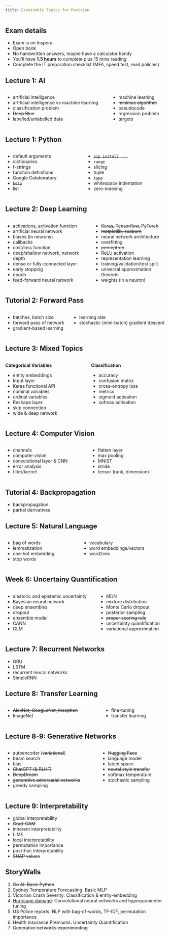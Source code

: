 ```yaml
---
title: Examinable Topics for Revision
---
```


## Exam details

- Exam is on Inspera
- Open book
- No handwritten answers, maybe have a calculator handy
- You'll have __1.5 hours__ to complete plus 15 mins reading
- Complete the IT preparation checklist (MFA, speed test, read policies)

## Lecture 1: AI

::: columns
::: column
- artificial intelligence
- artificial intelligence vs machine learning
- classification problem
- ~~Deep Blue~~
- labelled/unlabelled data
:::
::: column
- machine learning
- ~~minimax algorithm~~
- pseudocode
- regression problem
- targets
:::
:::

## Lecture 1: Python

::: columns
::: column

- default arguments
- dictionaries
- f-strings
- function definitions
- ~~Google Colaboratory~~
- ~~`help`~~
- list
:::
::: column
- ~~`pip install ...`~~
- `range`
- slicing
- tuple
- ~~`type`~~
- whitespace indentation
- zero-indexing
:::
:::

## Lecture 2: Deep Learning {.smaller}

::: columns
::: column
- activations, activation function
- artificial neural network
- biases (in neurons)
- callbacks
- cost/loss function
- deep/shallow network, network depth
- dense or fully-connected layer
- early stopping
- epoch
- feed-forward neural network
:::
::: column
- ~~Keras, Tensorflow, PyTorch~~
- ~~matplotlib, seaborn~~
- neural network architecture
- overfitting
- ~~perceptron~~
- ReLU activation
- representation learning
- training/validation/test split
- universal approximation theorem
- weights (in a neuron)
:::
:::

## Tutorial 2: Forward Pass

::: columns
::: column
- batches, batch size
- forward pass of network
- gradient-based learning
:::
::: column
- learning rate
- stochastic (mini-batch) gradient descent
:::
:::

## Lecture 3: Mixed Topics

::: columns
:::: column
**Categorical Variables**

- entity embeddings
- Input layer
- Keras functional API
- nominal variables
- ordinal variables
- Reshape layer
- skip connection
- wide & deep network
::::
:::: column
**Classification**

- accuracy
- confusion matrix
- cross-entropy loss
- metrics
- sigmoid activation
- sofmax activation
::::
:::

## Lecture 4: Computer Vision

::: columns
::: column
- channels
- computer vision
- convolutional layer & CNN
- error analysis
- filter/kernel
:::
::: column
- flatten layer
- max pooling
- MNIST
- stride
- tensor (rank, dimension)
:::
:::

## Tutorial 4: Backpropagation

- backpropagation
- partial derivatives

## Lecture 5: Natural Language

::: columns
:::: column
- bag of words
- lemmatization
- one-hot embedding
- stop words
::::
:::: column
- vocabulary
- word embeddings/vectors
- word2vec
::::
:::

## Week 6: Uncertainy Quantification

::: columns
::: column
- aleatoric and epistemic uncertainty
- Bayesian neural network
- deep ensembles
- dropout
- ensemble model
- CANN
- GLM
:::
::: column
- MDN
- mixture distribution
- Monte Carlo dropout
- posterior sampling
- ~~proper scoring rule~~
- uncertainty quantification
- ~~variational approximation~~
:::
:::

## Lecture 7: Recurrent Networks

- GRU
- LSTM
- recurrent neural networks
- SimpleRNN

## Lecture 8: Transfer Learning

::: columns
:::: column
- ~~AlexNet, GoogLeNet, Inception~~
- ImageNet
::::
:::: column
- fine-tuning
- transfer learning
::::
:::

## Lecture 8-9: Generative Networks

::: columns
:::: column
- autoencoder (~~variational~~)
- beam search
- bias
- ~~ChatGPT (& RLHF)~~
- ~~DeepDream~~
- ~~generative adversarial networks~~
- greedy sampling
::::
:::: column
- ~~Hugging Face~~
- language model
- latent space
- ~~neural style transfer~~
- softmax temperature
- stochastic sampling
::::
:::

## Lecture 9: Interpretability

- global interpretability
- ~~Grad-CAM~~
- inherent interpretability
- LIME
- local interpretability
- permutation importance
- post-hoc interpretability
- ~~SHAP values~~

## StoryWalls

1. ~~Go AI: Basic Python~~
2. Sydney Temperature Forecasting: Basic MLP
3. Victorian Crash Severity: Classification & entity-embedding
4. [Hurricane damage](https://colab.research.google.com/drive/1WX3UQ9pLfHYiUXZ8o5DcAOQj6-AGdo5M?usp=sharing): Convolutional neural networks and hyperparameter tuning
5. US Police reports: NLP with bag-of-words, TF-IDF, permutation importance
6. Health Insurance Premiums: Uncertainty Quantification
7. ~~Generative networks experimenting~~